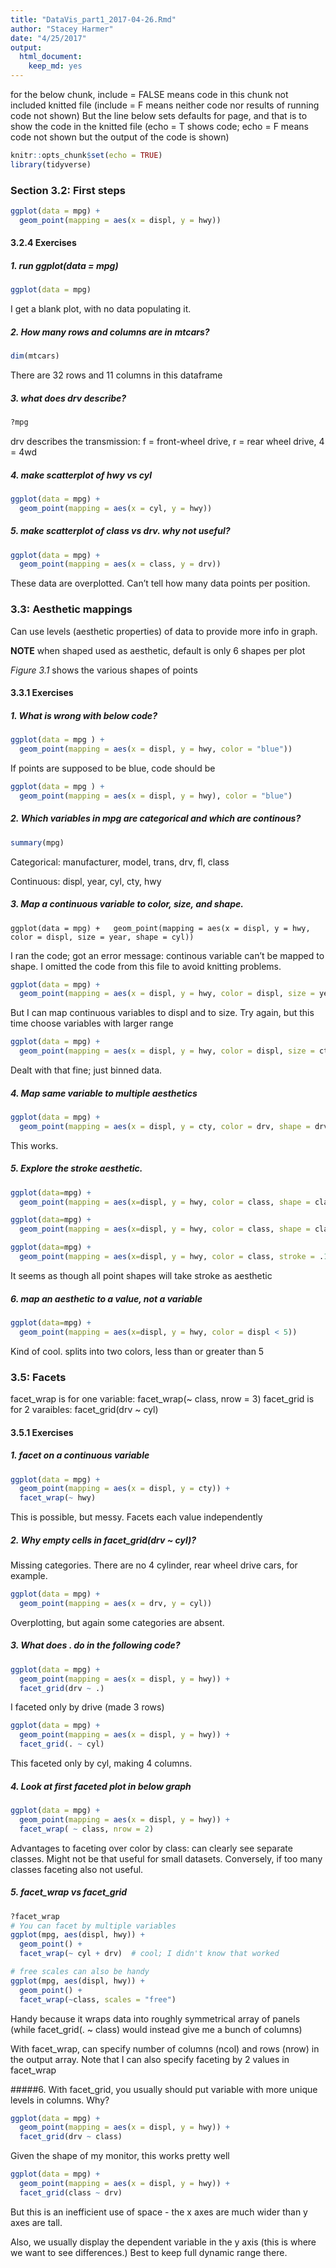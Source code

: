 ```yaml
---
title: "DataVis_part1_2017-04-26.Rmd"
author: "Stacey Harmer"
date: "4/25/2017"
output: 
  html_document: 
    keep_md: yes
---
```

for the below chunk, include = FALSE means code in this chunk not included knitted file (include = F means neither code nor results of running code not shown)
But the line below sets defaults for page, and that is to show the code in the knitted file (echo = T shows code; echo = F means code not shown but the output of the code is shown)

```r
knitr::opts_chunk$set(echo = TRUE)
library(tidyverse)
```

### Section 3.2: First steps
```r
ggplot(data = mpg) +
  geom_point(mapping = aes(x = displ, y = hwy))

```

#### 3.2.4 Exercises
##### 1. run ggplot(data = mpg)
```r
ggplot(data = mpg)
```
I get a blank plot, with no data populating it.

##### 2.  How many rows and columns are in mtcars?
```r
dim(mtcars)
```
There are 32 rows and 11 columns in this dataframe

##### 3.  what does drv describe?
```r
?mpg
```
drv describes the transmission: f = front-wheel drive, r = rear wheel drive, 4 = 4wd

##### 4.  make scatterplot of hwy vs cyl
```r
ggplot(data = mpg) +
  geom_point(mapping = aes(x = cyl, y = hwy))
```

##### 5.  make scatterplot of class vs drv.  why not useful?
```r
ggplot(data = mpg) +
  geom_point(mapping = aes(x = class, y = drv))
```

These data are overplotted.  Can't tell how many data points per position.

###  3.3: Aesthetic mappings
Can use levels (aesthetic properties) of data to provide more info in graph.

**NOTE** when shaped used as aesthetic, default is only 6 shapes per plot

_Figure 3.1_ shows the various shapes of points

#### 3.3.1 Exercises

##### 1.  What is wrong with below code?
```r
ggplot(data = mpg ) +
  geom_point(mapping = aes(x = displ, y = hwy, color = "blue"))
```

If points are supposed to be blue, code should be
```r
ggplot(data = mpg ) +
  geom_point(mapping = aes(x = displ, y = hwy), color = "blue")
```

##### 2.  Which variables in mpg are categorical and which are continous?
```r
summary(mpg)
```
Categorical: manufacturer, model, trans, drv, fl, class

Continuous:  displ, year, cyl, cty, hwy

##### 3.  Map a continuous variable to color, size, and shape.

`ggplot(data = mpg) +
  geom_point(mapping = aes(x = displ, y = hwy, color = displ, size = year, shape = cyl))`
  
I ran the code; got an error message: continous variable can't be mapped to shape.  I omitted the code from this file to avoid knitting problems.

```r
ggplot(data = mpg) +
  geom_point(mapping = aes(x = displ, y = hwy, color = displ, size = year))
```

But I can map continuous variables to displ and to size. 
Try again, but this time choose variables with larger range

```r
ggplot(data = mpg) +
  geom_point(mapping = aes(x = displ, y = hwy, color = displ, size = cty))
```

Dealt with that fine; just binned data.

##### 4.  Map same variable to multiple aesthetics
```r
ggplot(data = mpg) +
  geom_point(mapping = aes(x = displ, y = cty, color = drv, shape = drv))
```
This works.

##### 5.  Explore the stroke aesthetic.
```r
ggplot(data=mpg) +
  geom_point(mapping = aes(x=displ, y = hwy, color = class, shape = class,stroke=1))

ggplot(data=mpg) +
  geom_point(mapping = aes(x=displ, y = hwy, color = class, shape = class,stroke=5))

ggplot(data=mpg) +
  geom_point(mapping = aes(x=displ, y = hwy, color = class, stroke = .1),shape=22)
```

It seems as though all point shapes will take stroke as aesthetic

##### 6.  map an aesthetic to a value, not a variable
```r
ggplot(data=mpg) +
  geom_point(mapping = aes(x=displ, y = hwy, color = displ < 5))
```

Kind of cool.  splits into two colors, less than or greater than 5

###  3.5: Facets
facet_wrap is for one variable: facet_wrap(~ class, nrow = 3)
facet_grid is for 2 varaibles: facet_grid(drv ~ cyl)

#### 3.5.1 Exercises

##### 1. facet on a continuous variable
```r
ggplot(data = mpg) +
  geom_point(mapping = aes(x = displ, y = cty)) +
  facet_wrap(~ hwy)
```

This is possible, but messy.  Facets each value independently

##### 2. Why empty cells in facet_grid(drv ~ cyl)?
Missing categories.  There are no 4 cylinder, rear wheel drive cars, for example.
```r
ggplot(data = mpg) +
  geom_point(mapping = aes(x = drv, y = cyl))
```

Overplotting, but again some categories are absent.

##### 3. What does . do in the following code?
```r
ggplot(data = mpg) +
  geom_point(mapping = aes(x = displ, y = hwy)) +
  facet_grid(drv ~ .)
```

I faceted only by drive (made 3 rows)
```r
ggplot(data = mpg) +
  geom_point(mapping = aes(x = displ, y = hwy)) +
  facet_grid(. ~ cyl)
```

This faceted only by cyl, making 4 columns.

##### 4. Look at first faceted plot in below graph
```r
ggplot(data = mpg) +
  geom_point(mapping = aes(x = displ, y = hwy)) +
  facet_wrap( ~ class, nrow = 2)

```

Advantages to faceting over color by class: can clearly see separate classes.  Might not be that useful for small datasets.
Conversely, if too many classes faceting also not useful.

##### 5. facet_wrap vs facet_grid
```r
?facet_wrap
# You can facet by multiple variables
ggplot(mpg, aes(displ, hwy)) +
  geom_point() +
  facet_wrap(~ cyl + drv)  # cool; I didn't know that worked

# free scales can also be handy
ggplot(mpg, aes(displ, hwy)) +
  geom_point() +
  facet_wrap(~class, scales = "free")

```

Handy because it wraps data into roughly symmetrical array of panels (while facet_grid(. ~ class) would instead give me a bunch of columns)

With facet_wrap, can specify number of columns (ncol) and rows (nrow) in the output array.  Note that I can also specify faceting by 2 values in facet_wrap

#####6. With facet_grid, you usually should put variable with more unique levels in columns.  Why?

```r
ggplot(data = mpg) +
  geom_point(mapping = aes(x = displ, y = hwy)) +
  facet_grid(drv ~ class)
```

Given the shape of my monitor, this works pretty well
```r
ggplot(data = mpg) +
  geom_point(mapping = aes(x = displ, y = hwy)) +
  facet_grid(class ~ drv)
```

But this is an inefficient use of space - the x axes are much wider than y axes are tall.

Also, we usually display the dependent variable in the y axis (this is where we want to see differences.)  Best to keep full dynamic range there.




